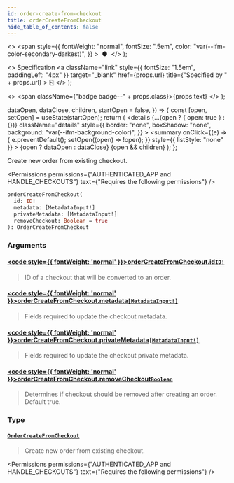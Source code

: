 ```yaml
---
id: order-create-from-checkout
title: orderCreateFromCheckout
hide_table_of_contents: false
---
```


  <>
    <span
      style={{
        fontWeight: "normal",
        fontSize: ".5em",
        color: "var(--ifm-color-secondary-darkest)",
      }}
    >
      &nbsp;●&nbsp;
    </span>
  </>
);

  <>
    Specification
    <a
      className="link"
      style={{ fontSize: "1.5em", paddingLeft: "4px" }}
      target="\_blank"
      href={props.url}
      title={"Specified by " + props.url}
    >
      ⎘
    </a>
  </>
);

  <>
    <span className={"badge badge--" + props.class}>{props.text}</span>
  </>
);


  dataOpen,
  dataClose,
  children,
  startOpen = false,
}) => {
  const [open, setOpen] = useState(startOpen);
  return (
    <details
      {...(open ? { open: true } : {})}
      className="details"
      style={{
        border: "none",
        boxShadow: "none",
        background: "var(--ifm-background-color)",
      }}
    >
      <summary
        onClick={(e) => {
          e.preventDefault();
          setOpen((open) => !open);
        }}
        style={{ listStyle: "none" }}
      >
        {open ? dataOpen : dataClose}
      </summary>
      {open && children}
    </details>
  );
};

Create new order from existing checkout.

<Permissions
  permissions={"AUTHENTICATED_APP and HANDLE_CHECKOUTS"}
  text={"Requires the following permissions"}
/>

<Badge text="Added in Saleor 3.2" class="secondary margin-bottom--sm" />

```graphql
orderCreateFromCheckout(
  id: ID!
  metadata: [MetadataInput!]
  privateMetadata: [MetadataInput!]
  removeCheckout: Boolean = true
): OrderCreateFromCheckout
```

### Arguments

#### [<code style={{ fontWeight: 'normal' }}>orderCreateFromCheckout.<b>id</b></code>](#)<Bullet />[`ID!`](../../../api-reference/miscellaneous/scalars/id) <Badge class="secondary" text="non-null"/> <Badge class="secondary" text="scalar"/>

> ID of a checkout that will be converted to an order.

#### [<code style={{ fontWeight: 'normal' }}>orderCreateFromCheckout.<b>metadata</b></code>](#)<Bullet />[`[MetadataInput!]`](../../../api-reference/miscellaneous/inputs/metadata-input) <Badge class="secondary" text="list"/> <Badge class="secondary" text="input"/>

> Fields required to update the checkout metadata.
>
> <Badge text="Added in Saleor 3.8" class="secondary margin-bottom--sm" />

#### [<code style={{ fontWeight: 'normal' }}>orderCreateFromCheckout.<b>privateMetadata</b></code>](#)<Bullet />[`[MetadataInput!]`](../../../api-reference/miscellaneous/inputs/metadata-input) <Badge class="secondary" text="list"/> <Badge class="secondary" text="input"/>

> Fields required to update the checkout private metadata.
>
> <Badge text="Added in Saleor 3.8" class="secondary margin-bottom--sm" />

#### [<code style={{ fontWeight: 'normal' }}>orderCreateFromCheckout.<b>removeCheckout</b></code>](#)<Bullet />[`Boolean`](../../../api-reference/miscellaneous/scalars/boolean) <Badge class="secondary" text="scalar"/>

> Determines if checkout should be removed after creating an order. Default true.

### Type

#### [`OrderCreateFromCheckout`](../../../api-reference/orders/objects/order-create-from-checkout) <Badge class="secondary" text="object"/>

> Create new order from existing checkout.

<Permissions
  permissions={"AUTHENTICATED_APP and HANDLE_CHECKOUTS"}
  text={"Requires the following permissions"}
/>

> <Badge text="Added in Saleor 3.2" class="secondary margin-bottom--sm" />

